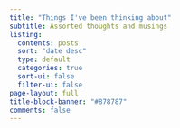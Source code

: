 ```yaml
---
title: "Things I've been thinking about"
subtitle: Assorted thoughts and musings
listing:
  contents: posts
  sort: "date desc"
  type: default
  categories: true
  sort-ui: false
  filter-ui: false
page-layout: full
title-block-banner: "#878787"
comments: false
---
```



